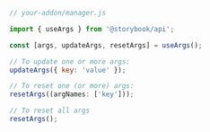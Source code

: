 ```js
// your-addon/manager.js

import { useArgs } from '@storybook/api';

const [args, updateArgs, resetArgs] = useArgs();

// To update one or more args:
updateArgs({ key: 'value' });

// To reset one (or more) args:
resetArgs((argNames: ['key']));

// To reset all args
resetArgs();
```
